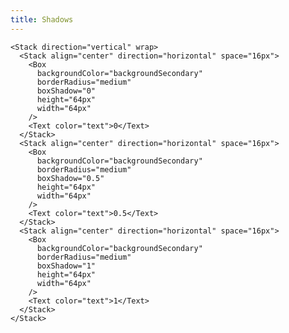 ```yaml
---
title: Shadows
---
```


```tsx live=true
<Stack direction="vertical" wrap>
  <Stack align="center" direction="horizontal" space="16px">
    <Box
      backgroundColor="backgroundSecondary"
      borderRadius="medium"
      boxShadow="0"
      height="64px"
      width="64px"
    />
    <Text color="text">0</Text>
  </Stack>
  <Stack align="center" direction="horizontal" space="16px">
    <Box
      backgroundColor="backgroundSecondary"
      borderRadius="medium"
      boxShadow="0.5"
      height="64px"
      width="64px"
    />
    <Text color="text">0.5</Text>
  </Stack>
  <Stack align="center" direction="horizontal" space="16px">
    <Box
      backgroundColor="backgroundSecondary"
      borderRadius="medium"
      boxShadow="1"
      height="64px"
      width="64px"
    />
    <Text color="text">1</Text>
  </Stack>
</Stack>
```
